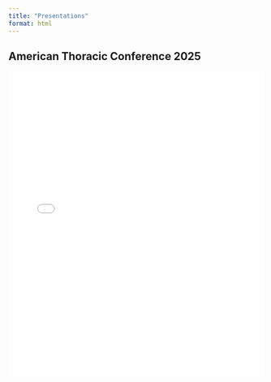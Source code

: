```yaml
---
title: "Presentations"
format: html
---
```


::: column-page
## American Thoracic Conference 2025

<iframe src="pdfs/ats_2025_lactaoen.pdf" width ="100%" height="600px" style="border: none;" ></iframe>

:::
